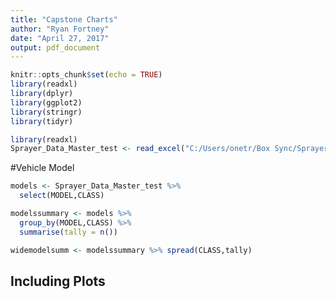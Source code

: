 ```yaml
---
title: "Capstone Charts"
author: "Ryan Fortney"
date: "April 27, 2017"
output: pdf_document
---
```



```r
knitr::opts_chunk$set(echo = TRUE)
library(readxl)
library(dplyr)
library(ggplot2)
library(stringr)
library(tidyr)
```

```r

library(readxl)
Sprayer_Data_Master_test <- read_excel("C:/Users/onetr/Box Sync/Sprayer Data Master_test.xlsx")

```

#Vehicle Model
```r
models <- Sprayer_Data_Master_test %>%
  select(MODEL,CLASS)

modelssummary <- models %>%
  group_by(MODEL,CLASS) %>%
  summarise(tally = n())

```
```r

widemodelsumm <- modelssummary %>% spread(CLASS,tally)
```
## Including Plots


